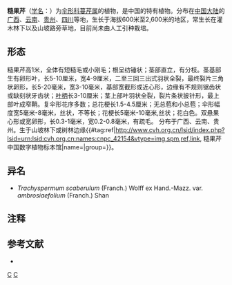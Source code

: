 {{NoteTA|G1=LS}}
{{Speciesbox
| genus = Trachyspermum
| species = scaberulum
| authority = (Franch.) Wolff ex [[Hand.-Mazz.|Hand.-Mazz.]], 1933
| synonyms = * ''Pimpinella scaberula''
* ''Carum scaberulum''  
| subdivision_ranks =[[变种|变种]]
| subdivision =
* 糙果芹 ''T. s.'' var. ''scaberulum''
* [[豚草叶糙果芹|豚草叶糙果芹]] ''T. s.'' var. ''ambrosiifolium''
}}

'''糙果芹'''（[[学名|学名]]：{{lang|la|''Trachyspermum scaberulum''}}）为[[伞形科|伞形科]][[蔓芹属|蔓芹属]]的植物，是中国的特有植物。分布在[[中国大陆|中国大陆]]的[[广西|广西]]、[[云南|云南]]、[[贵州|贵州]]、[[四川|四川]]等地，生长于海拔600米至2,600米的地区，常生长在灌木林下以及山坡路旁草地，目前尚未由人工引种栽培。

== 形态 ==
糙果芹高1米，全体有短糙毛或小刚毛；根呈纺锤状；茎部直立，有分枝。茎基部生有卵形叶，长5-10厘米，宽4-9厘米，二至三回三出式羽状全裂，最终裂片三角状卵形，长5-20毫米，宽3-10毫米，基部宽截形或近心形，边缘有不规则锯齿状或缺刻状牙齿状；[[叶柄|叶柄]]长3-10厘米；茎上部叶羽状全裂，裂片条状披针形，最上部叶成窄鞘。复伞形花序多数；总花梗长1.5-4.5厘米；无总苞和小总苞；伞形幅度宽5毫米-8毫米，丝状，不等长；花梗长5毫米-10毫米,丝状；花白色。双悬果心形或宽卵形，长0.3-1毫米，宽0.2-0.8毫米，有疏毛。 分布于广西、云南、贵州。生于山坡林下或树林边缘{{#tag:ref|http://www.cvh.org.cn/lsid/index.php?lsid=urn:lsid:cvh.org.cn:names:cnpc_42154&vtype=img,spm,ref,link, 糙果芹 中国数字植物标本馆|name=|group=}}。

== 异名 ==
* ''Trachyspermum scaberulum'' (Franch.) Wolff ex Hand.-Mazz. var. ''ambrosiaefolium'' (Franch.) Shan

== 注释 ==
{{reflist}}

== 参考文献 ==
<div class="references-small">
* {{cite web| url =http://www.bioinfo.cn/db05/KmzwSpecies.php?action=view&id=23150| title =糙果芹（原变种）| work =《中国高等植物数据库全库》| publisher =中国科学院微生物研究所| author =昆明植物研究所| accessdate =2009-02-26| archive-date =2018-06-28| archive-url =https://web.archive.org/web/20180628204035/http://www.bioinfo.cn/db05/KmzwSpecies.php?action=view| dead-url =yes}}
</div>
{{Taxonbar|from=Q15232616}}

[[Category:糙果芹属|C]]
[[Category:1933年描述的植物|C]]


{{Apiales-stub}}